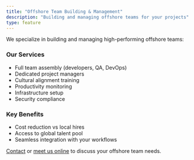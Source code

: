 ```yaml
---
title: "Offshore Team Building & Management"
description: "Building and managing offshore teams for your projects" 
type: feature
---
```



We specialize in building and managing high-performing offshore teams:

### Our Services
- Full team assembly (developers, QA, DevOps)
- Dedicated project managers
- Cultural alignment training
- Productivity monitoring
- Infrastructure setup
- Security compliance

### Key Benefits
- Cost reduction vs local hires
- Access to global talent pool
- Seamless integration with your workflows

[Contact](/contact) or [meet us online](https://calendly.com/selim_cypherx_tech/30-min-meeting) to discuss your offshore team needs.

